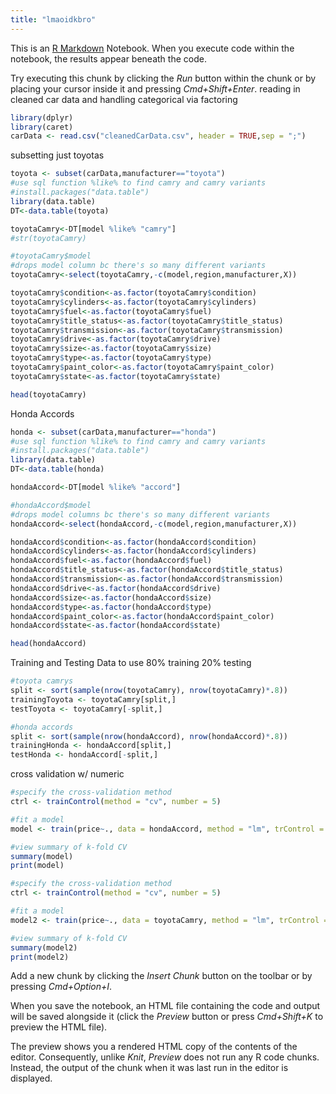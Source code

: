 ```yaml
---
title: "lmaoidkbro"
---
```


This is an [R Markdown](http://rmarkdown.rstudio.com) Notebook. When you execute code within the notebook, the results appear beneath the code. 

Try executing this chunk by clicking the *Run* button within the chunk or by placing your cursor inside it and pressing *Cmd+Shift+Enter*. 
reading in cleaned car data and handling categorical via factoring
```r
library(dplyr)
library(caret)
carData <- read.csv("cleanedCarData.csv", header = TRUE,sep = ";")
```

subsetting just toyotas
```r
toyota <- subset(carData,manufacturer=="toyota")
#use sql function %like% to find camry and camry variants
#install.packages("data.table")
library(data.table)
DT<-data.table(toyota)

toyotaCamry<-DT[model %like% "camry"]
#str(toyotaCamry)

#toyotaCamry$model
#drops model column bc there's so many different variants 
toyotaCamry<-select(toyotaCamry,-c(model,region,manufacturer,X))

toyotaCamry$condition<-as.factor(toyotaCamry$condition)
toyotaCamry$cylinders<-as.factor(toyotaCamry$cylinders)
toyotaCamry$fuel<-as.factor(toyotaCamry$fuel)
toyotaCamry$title_status<-as.factor(toyotaCamry$title_status)
toyotaCamry$transmission<-as.factor(toyotaCamry$transmission)
toyotaCamry$drive<-as.factor(toyotaCamry$drive)
toyotaCamry$size<-as.factor(toyotaCamry$size)
toyotaCamry$type<-as.factor(toyotaCamry$type)
toyotaCamry$paint_color<-as.factor(toyotaCamry$paint_color)
toyotaCamry$state<-as.factor(toyotaCamry$state)

head(toyotaCamry)
```
Honda Accords
```r
honda <- subset(carData,manufacturer=="honda")
#use sql function %like% to find camry and camry variants
#install.packages("data.table")
library(data.table)
DT<-data.table(honda)

hondaAccord<-DT[model %like% "accord"]

#hondaAccord$model
#drops model columns bc there's so many different variants
hondaAccord<-select(hondaAccord,-c(model,region,manufacturer,X))

hondaAccord$condition<-as.factor(hondaAccord$condition)
hondaAccord$cylinders<-as.factor(hondaAccord$cylinders)
hondaAccord$fuel<-as.factor(hondaAccord$fuel)
hondaAccord$title_status<-as.factor(hondaAccord$title_status)
hondaAccord$transmission<-as.factor(hondaAccord$transmission)
hondaAccord$drive<-as.factor(hondaAccord$drive)
hondaAccord$size<-as.factor(hondaAccord$size)
hondaAccord$type<-as.factor(hondaAccord$type)
hondaAccord$paint_color<-as.factor(hondaAccord$paint_color)
hondaAccord$state<-as.factor(hondaAccord$state)

head(hondaAccord)
```


Training and Testing Data to use 80% training 20% testing
```r
#toyota camrys
split <- sort(sample(nrow(toyotaCamry), nrow(toyotaCamry)*.8))
trainingToyota <- toyotaCamry[split,]
testToyota <- toyotaCamry[-split,]

#honda accords
split <- sort(sample(nrow(hondaAccord), nrow(hondaAccord)*.8))
trainingHonda <- hondaAccord[split,]
testHonda <- hondaAccord[-split,]
```

cross validation w/ numeric
```r
#specify the cross-validation method
ctrl <- trainControl(method = "cv", number = 5)

#fit a model
model <- train(price~., data = hondaAccord, method = "lm", trControl = ctrl)

#view summary of k-fold CV  
summary(model)
print(model)
```

```r
#specify the cross-validation method
ctrl <- trainControl(method = "cv", number = 5)

#fit a model
model2 <- train(price~., data = toyotaCamry, method = "lm", trControl = ctrl)

#view summary of k-fold CV  
summary(model2)
print(model2)
```

Add a new chunk by clicking the *Insert Chunk* button on the toolbar or by pressing *Cmd+Option+I*.

When you save the notebook, an HTML file containing the code and output will be saved alongside it (click the *Preview* button or press *Cmd+Shift+K* to preview the HTML file). 

The preview shows you a rendered HTML copy of the contents of the editor. Consequently, unlike *Knit*, *Preview* does not run any R code chunks. Instead, the output of the chunk when it was last run in the editor is displayed.


